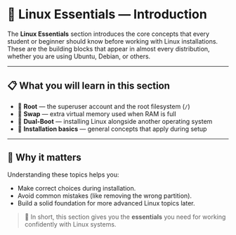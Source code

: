 # 🐧 Linux Essentials — Introduction

The **Linux Essentials** section introduces the core concepts that every student or beginner should know before working with Linux installations.  
These are the building blocks that appear in almost every distribution, whether you are using Ubuntu, Debian, or others.

---

## 📋 What you will learn in this section

- 🔑 **Root** — the superuser account and the root filesystem (`/`)
- 💾 **Swap** — extra virtual memory used when RAM is full
- 🔀 **Dual-Boot** — installing Linux alongside another operating system
- 🧭 **Installation basics** — general concepts that apply during setup

---

## 🎯 Why it matters

Understanding these topics helps you:

- Make correct choices during installation.
- Avoid common mistakes (like removing the wrong partition).
- Build a solid foundation for more advanced Linux topics later.

> 🚀 In short, this section gives you the **essentials** you need for working confidently with Linux systems.
